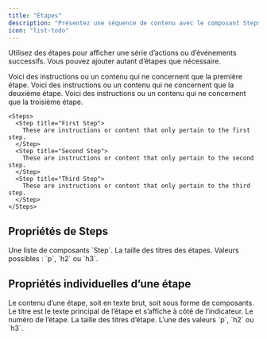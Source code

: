 ```yaml
---
title: "Étapes"
description: "Présentez une séquence de contenu avec le composant Steps"
icon: "list-todo"
---
```



Utilisez des étapes pour afficher une série d’actions ou d’événements successifs. Vous pouvez ajouter autant d’étapes que nécessaire.

<Steps>
  <Step title="First Step">
    Voici des instructions ou un contenu qui ne concernent que la première étape.
  </Step>
  <Step title="Second Step">
    Voici des instructions ou un contenu qui ne concernent que la deuxième étape.
  </Step>
  <Step title="Third Step">
    Voici des instructions ou un contenu qui ne concernent que la troisième étape.
  </Step>
</Steps>

```mdx Steps example
<Steps>
  <Step title="First Step">
    These are instructions or content that only pertain to the first step.
  </Step>
  <Step title="Second Step">
    These are instructions or content that only pertain to the second step.
  </Step>
  <Step title="Third Step">
    These are instructions or content that only pertain to the third step.
  </Step>
</Steps>
```

## Propriétés de Steps

<ResponseField name="children" type="ReactElement<StepProps>[]" required>
  Une liste de composants `Step`.
</ResponseField>

<ResponseField name="titleSize" type="string" default="p">
  La taille des titres des étapes. Valeurs possibles : `p`, `h2` ou `h3`.
</ResponseField>

## Propriétés individuelles d’une étape

<ResponseField name="children" type="string | ReactNode" required>
  Le contenu d’une étape, soit en texte brut, soit sous forme de composants.
</ResponseField>

<IconsOptional />

<ResponseField name="title" type="string">
  Le titre est le texte principal de l’étape et s’affiche à côté de l’indicateur.
</ResponseField>

<ResponseField name="stepNumber" type="number">
  Le numéro de l’étape.
</ResponseField>

<ResponseField name="titleSize" type="string" default="p">
  La taille des titres d’étape. L’une des valeurs `p`, `h2` ou `h3`.
</ResponseField>
